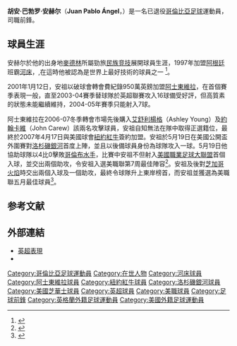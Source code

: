 {{noteTA
|G1=EPL
|G2=football
|G3=南美球會
|T=zh-hans:胡安·巴勃罗·安赫尔;zh-hk:桑·柏保路·安祖;zh-tw:胡安·巴勃羅·安赫爾;
|1=zh-hans:胡安·巴勃罗·安赫尔;zh-hk:桑·柏保路·安祖;zh-tw:胡安·巴勃羅·安赫爾;
|2=zh-hans:安赫尔;zh-hk:安祖;zh-tw:安赫爾;
}}
{{Infobox football biography
| name                 = 胡安·巴勃罗·安赫尔<br />''Juan Pablo Ángel''
| image                = Juan Pablo Angel RedBullNY.jpg
| fullname             = Juan Pablo Ángel Arango
| birth_date           = {{birth date and age|df=yes|1975|10|24}}
| birth_place          = 哥倫比亞[[麥德林|麥德林]]
| height               = {{height|m=1.86}}
| nickname = JPA , 天使
| position = [[前鋒_(足球)|前鋒]]
| years1               = 1993–1997
| clubs1               = [[民族竞技|民族竞技]]
| caps1                = 147
| goals1               = 45
| years2               = 1997–2001
| clubs2               = [[河床體育會|河床]]
| caps2                = 96
| goals2               = 46
| years3               = 2001–2007
| clubs3               = [[阿士東維拉足球會|阿士東維拉]]
| caps3                = 175
| goals3               = 44
| years4               = 2007–2010
| clubs4               = [[紐約紅牛|紐約紅牛]]
| caps4                = 102
| goals4               = 58
| years5               = 2011
| clubs5               = [[洛杉磯銀河|洛杉磯銀河]]
| caps5                = 22
| goals5               = 3
| years6               = 2011–2012
| clubs6               = [[美国芝华士|美国芝华士]]
| caps6                = 28
| goals6               = 11
| years7               = 2013–2014
| clubs7               = [[民族竞技|民族竞技]]
| caps7                = 47
| goals7               = 17
| totalcaps            = 617
| totalgoals           = 224
| nationalyears1       = 1995–2005
| nationalteam1        = [[哥倫比亞國家足球隊|哥倫比亞]]
| nationalcaps1        = 33
| nationalgoals1       = 9
| pcupdate = 2007年6月3日
| ntupdate = 2006年8月28日
}}

'''胡安·巴勃罗·安赫尔'''（'''Juan Pablo Ángel'''，{{bd|1975年|10月24日|catidx=Angel, Juan Pablo}}）是一名已退役[[哥倫比亞|哥倫比亞]][[足球|足球]]運動員，司職前鋒。

== 球員生涯 ==
安赫尔於他的出身地[[麥德林|麥德林]]所屬勁旅[[民族竞技|民族竞技]]展開球員生涯，1997年加盟[[阿根廷|阿根廷]]班霸[[河床體育會|河床]]，,在這時他被認為是世界上最好技術的球員之一 <ref>{{Cite news|url=http://stats.globesports.com/epl/players.asp?player=5431|title=Player Biography|publisher=globeandmail.com|deadurl=yes|archiveurl=https://web.archive.org/web/20070927215434/http://stats.globesports.com/epl/players.asp?player=5431|archivedate=2007-09-27}}</ref>。

2001年1月12日，安祖以破球會轉會費紀錄950萬英鎊加盟[[阿士東維拉|阿士東維拉]]，在首個賽季表現一般，直至2003-04賽季替球隊於英超聯賽攻入16球備受好評，但高質素的狀態未能繼續維持，2004-05年賽季只能射入7球。

阿士東維拉在2006-07冬季轉會市場先後購入[[艾舒利楊格|艾舒利楊格]]（Ashley Young）及[[約翰卡維|約翰卡維]]（John Carew）該兩名攻擊球員，安祖自知無法在隊中取得正選籍位，最終於2007年4月17日與美國球會[[紐約紅牛|紐約紅牛]]簽約加盟。安祖於5月19日在美國公開盃外圍賽對[[洛杉磯銀河|洛杉磯銀河]]首度上陣，並且以後備球員身份為球隊攻入一球。5月19日他協助球隊以4比0擊敗[[哥倫布水手|哥倫布水手]]，比賽中安祖不但射入[[美國職業足球大聯盟|美國職業足球大聯盟]]首個入球，並交出兩個助攻，令安祖入選美職聯第7周最佳陣容<ref>{{cite news| publisher = [[Major_League_Soccer|MLS]]| title = New York Red Bulls forward Juan Pablo Angel wins MLS Player of the Week honors for Week 7| url = http://web.mlsnet.com/news/mls_news.jsp?ymd=20070521&content_id=94666&vkey=pr_mls&fext=.jsp| date = 2007-05-21| deadurl = yes| archiveurl = https://web.archive.org/web/20070524092334/http://web.mlsnet.com/news/mls_news.jsp?ymd=20070521&content_id=94666&vkey=pr_mls&fext=.jsp| archivedate = 2007-05-24}}</ref>。安祖及後對[[芝加哥火焰|芝加哥火焰]]時交出兩個入球及一個助攻，最終令球隊升上東岸榜首，而安祖並獲選為美職聯五月最佳球員<ref>{{cite news| publisher = [[Major_League_Soccer|MLS]]| title = New York Red Bulls' forward Juan Pablo Angel voted MLS Player of the Month for May| url = http://web.mlsnet.com/news/mls_news.jsp?ymd=20070531&content_id=96124&vkey=pr_mls&fext=.jsp| date = 2007-05-21| deadurl = yes| archiveurl = https://web.archive.org/web/20070603154334/http://web.mlsnet.com/news/mls_news.jsp?ymd=20070531&content_id=96124&vkey=pr_mls&fext=.jsp| archivedate = 2007-06-03}}</ref>。


== 参考文献 ==
<div class="references-small">
<references />
</div>

== 外部連結 ==
* [https://web.archive.org/web/20070928091741/http://premiersoccerstats.com/PlayerHome.cfm?PlayerId=ANGELJ&TEAMNAME=Aston%20Villa 英超表現]
*{{soccerbase|id=21092|name=安祖}}

{{DEFAULTSORT:Angel, Juan Pablo}}
[[Category:哥倫比亞足球運動員|Category:哥倫比亞足球運動員]]
[[Category:在世人物|Category:在世人物]]
[[Category:河床球員|Category:河床球員]]
[[Category:阿士東維拉球員|Category:阿士東維拉球員]]
[[Category:紐約紅牛球員|Category:紐約紅牛球員]]
[[Category:洛杉磯銀河球員|Category:洛杉磯銀河球員]]
[[Category:美國芝華士球員|Category:美國芝華士球員]]
[[Category:英超球員|Category:英超球員]]
[[Category:美職球員|Category:美職球員]]
[[Category:足球前鋒|Category:足球前鋒]]
[[Category:英格蘭外籍足球運動員|Category:英格蘭外籍足球運動員]]
[[Category:美國外籍足球運動員|Category:美國外籍足球運動員]]